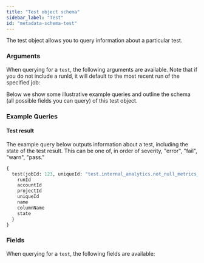```yaml
---
title: "Test object schema"
sidebar_label: "Test"
id: "metadata-schema-test"
---
```



The test object allows you to query information about a particular test.

### Arguments

When querying for a `test`, the following arguments are available. Note that if you do not include a runId, it will default to the most recent run of the specified job:

<ArgsTable queryName="test" />

Below we show some illustrative example queries and outline the schema (all possible fields you can query) of this test object.

### Example Queries
#### Test result

The example query below outputs information about a test, including the state of the test result. This can be one of, in order of severity, "error", "fail", "warn", "pass."

```graphql
{
  test(jobId: 123, uniqueId: "test.internal_analytics.not_null_metrics_id") {
    runId
    accountId
    projectId
    uniqueId
    name
    columnName
    state
  }
}
```

### Fields
When querying for a `test`, the following fields are available:

<SchemaTable nodeName="TestNode" />
